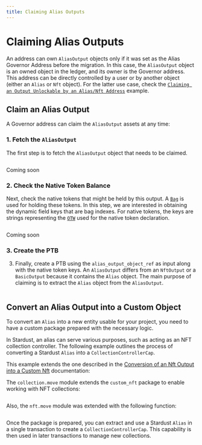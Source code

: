 ```yaml
---
title: Claiming Alias Outputs
---
```


# Claiming Alias Outputs

An address can own `AliasOutput` objects only if it was set as the Alias Governor Address before the migration. 
In this case, the `AliasOutput` object is an owned object in the ledger, and its owner is the Governor address.
This address can be directly controlled by a user or by another object (either an `Alias` or `Nft` object).
For the latter use case,
check the [`Claiming an Output Unlockable by an Alias/Nft Address`](address-unlock-condition.mdx) example.

## Claim an Alias Output

A Governor address can claim the `AliasOutput` assets at any time:

### 1. Fetch the `AliasOutput`

The first step is to fetch the `AliasOutput` object that needs to be claimed.

<Tabs groupId="code-language">
<TabItem value="rust" label="Rust">

```rust file=<rootDir>/docs/examples/rust/stardust/alias-output-claim.rs#L56-L81
```

</TabItem>
<TabItem value="typescript" label="TypeScript">

Coming soon

</TabItem>
</Tabs>

### 2. Check the Native Token Balance

Next, check the native tokens that might be held by this output. A [`Bag`](../../../references/framework/iota-framework/bag.mdx) is used for holding these tokens. In this step, we are interested in obtaining the dynamic field keys that are bag indexes. For native tokens, the keys are strings representing the [`OTW`](../../iota-101/iota-move-concepts/one-time-witness.mdx) used for the native token declaration.

<Tabs groupId="code-language">
<TabItem value="rust" label="Rust">

```rust file=<rootDir>/docs/examples/rust/stardust/alias-output-claim.rs#L83-L110
```

</TabItem>
<TabItem value="typescript" label="TypeScript">

Coming soon

</TabItem>
</Tabs>

### 3. Create the PTB

3. Finally, create a PTB using the `alias_output_object_ref` as input along with the native token keys. An `AliasOutput` differs from an `NftOutput` or a `BasicOutput` because it contains the `Alias` object. The main purpose of claiming is to extract the `Alias` object from the `AliasOutput`.

<Tabs groupId="code-language">
<TabItem value="rust" label="Rust">

```rust file=<rootDir>/docs/examples/rust/stardust/alias-output-claim.rs#L112-L180
```

</TabItem>
<TabItem value="typescript" label="TypeScript">

</TabItem>
</Tabs>

## Convert an Alias Output into a Custom Object

To convert an `Alias` into a new entity usable for your project, 
you need to have a custom package prepared with the necessary logic.

In Stardust, an alias can serve various purposes, such as acting as an NFT collection controller.
The following example outlines the process of converting a Stardust `Alias` into a `CollectionControllerCap`.

This example extends the one described in the [Conversion of an Nft Output into a Custom Nft](nft.mdx#conversion-of-an-nft-output-into-a-custom-nft) documentation:

<Tabs groupId="code-language">
<TabItem value="move" label="Move">

The `collection.move` module extends the `custom_nft` package to enable working with NFT collections:

```move file=<rootDir>/docs/examples/move/custom_nft/sources/collection.move
```

Also, the `nft.move` module was extended with the following function:

```move file=<rootDir>/docs/examples/move/custom_nft/sources/nft.move#L82-L97
```

</TabItem>

</Tabs>

Once the package is prepared, you can extract and use a Stardust `Alias` in a single transaction to create a `CollectionControllerCap`. This capability is then used in later transactions to manage new collections.

<Tabs groupId="code-language">
<TabItem value="rust" label="Rust">

```rust file=<rootDir>/docs/examples/rust/stardust/alias-migration.rs#L119-L244
```

</TabItem>
<TabItem value="typescript" label="TypeScript">

</TabItem>
</Tabs>

